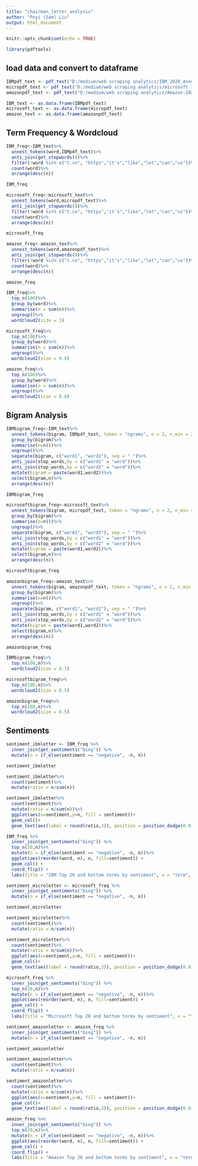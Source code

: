 ```yaml
---
title: "chairman_letter_analysis"
author: "Poyi (Sam) Liu"
output: html_document
---
```


```r
knitr::opts_chunk$set(echo = TRUE)
```

```r
library(pdftools)
```

## load data and convert to dataframe
```r
IBMpdf_text <- pdf_text("D:/medium/web scraping analytics/IBM_2020_Annual_Report_Letter.pdf")
micropdf_text <- pdf_text("D:/medium/web scraping analytics/microsoft letter.pdf")
amazonpdf_text <- pdf_text("D:/medium/web scraping analytics/Amazon-2020-Shareholder-Letter-and-1997-Shareholder-Letter.pdf")

```

```r
IBM_text <- as.data.frame(IBMpdf_text)
microsoft_text <- as.data.frame(micropdf_text)
amazon_text <- as.data.frame(amazonpdf_text)
```

## Term Frequency & Wordcloud  
```r
IBM_freq<-IBM_text%>%
  unnest_tokens(word,IBMpdf_text)%>%
  anti_join(get_stopwords())%>%
  filter(!word %in% c("t.co", "https","it's","like","let","can","us"))%>%
  count(word)%>%
  arrange(desc(n))

IBM_freq
```

```r
microsoft_freq<-microsoft_text%>%
  unnest_tokens(word,micropdf_text)%>%
  anti_join(get_stopwords())%>%
  filter(!word %in% c("t.co", "https","it's","like","let","can","us"))%>%
  count(word)%>%
  arrange(desc(n))

microsoft_freq
```

```r
amazon_freq<-amazon_text%>%
  unnest_tokens(word,amazonpdf_text)%>%
  anti_join(get_stopwords())%>%
  filter(!word %in% c("t.co", "https","it’s","like","let","can","us"))%>%
  count(word)%>%
  arrange(desc(n))

amazon_freq
```



```r
IBM_freq%>%
  top_n(100)%>%
  group_by(word)%>%
  summarise(n = sum(n))%>%
  ungroup()%>%
  wordcloud2(size = 1)
```
```r
microsoft_freq%>%
  top_n(100)%>%
  group_by(word)%>%
  summarise(n = sum(n))%>%
  ungroup()%>%
  wordcloud2(size = 0.8)
```

```r
amazon_freq%>%
  top_n(100)%>%
  group_by(word)%>%
  summarise(n = sum(n))%>%
  ungroup()%>%
  wordcloud2(size = 0.8)
```

## Bigram Analysis 
```r
IBMbigram_freq<-IBM_text%>%
  unnest_tokens(bigram, IBMpdf_text, token = "ngrams", n = 2, n_min = 2)%>%
  group_by(bigram)%>%
  summarise(n=n())%>%
  ungroup()%>%
  separate(bigram, c("word1", "word2"), sep = " ")%>%
  anti_join(stop_words,by = c("word1" = "word"))%>%
  anti_join(stop_words,by = c("word2" = "word"))%>%
  mutate(bigram = paste(word1,word2))%>%
  select(bigram,n)%>%
  arrange(desc(n))

IBMbigram_freq
```
```r
microsoftbigram_freq<-microsoft_text%>%
  unnest_tokens(bigram, micropdf_text, token = "ngrams", n = 2, n_min = 2)%>%
  group_by(bigram)%>%
  summarise(n=n())%>%
  ungroup()%>%
  separate(bigram, c("word1", "word2"), sep = " ")%>%
  anti_join(stop_words,by = c("word1" = "word"))%>%
  anti_join(stop_words,by = c("word2" = "word"))%>%
  mutate(bigram = paste(word1,word2))%>%
  select(bigram,n)%>%
  arrange(desc(n))

microsoftbigram_freq
```

```r
amazonbigram_freq<-amazon_text%>%
  unnest_tokens(bigram, amazonpdf_text, token = "ngrams", n = 2, n_min = 2)%>%
  group_by(bigram)%>%
  summarise(n=n())%>%
  ungroup()%>%
  separate(bigram, c("word1", "word2"), sep = " ")%>%
  anti_join(stop_words,by = c("word1" = "word"))%>%
  anti_join(stop_words,by = c("word2" = "word"))%>%
  mutate(bigram = paste(word1,word2))%>%
  select(bigram,n)%>%
  arrange(desc(n))

amazonbigram_freq
```

```r
IBMbigram_freq%>%
  top_n(100,n)%>%
  wordcloud2(size = 0.7)
```

```r
microsoftbigram_freq%>%
  top_n(100,n)%>%
  wordcloud2(size = 0.5)
```

```r
amazonbigram_freq%>%
  top_n(100,n)%>%
  wordcloud2(size = 0.5)
```


## Sentiments
```r
sentiment_ibmletter <- IBM_freq %>%
  inner_join(get_sentiments("bing")) %>%
  mutate(n = if_else(sentiment == "negative", -n, n))

sentiment_ibmletter
```


```r
sentiment_ibmletter%>%
  count(sentiment)%>%
  mutate(ratio = n/sum(n))
```

```r
sentiment_ibmletter%>%
  count(sentiment)%>%
  mutate(ratio = n/sum(n))%>%
  ggplot(aes(x=sentiment,y=n, fill = sentiment))+
  geom_col()+
  geom_text(aes(label = round(ratio,3)), position = position_dodge(0.9))
```


```r
IBM_freq %>%
  inner_join(get_sentiments("bing")) %>%
  top_n(20,n)%>%
  mutate(n = if_else(sentiment == "negative", -n, n))%>%
  ggplot(aes(reorder(word, n), n, fill=sentiment)) +
  geom_col() + 
  coord_flip() +
  labs(title = "IBM Top 20 and bottom terms by sentiment", x = "term", y="count")
```

```r
sentiment_microletter <- microsoft_freq %>%
  inner_join(get_sentiments("bing")) %>%
  mutate(n = if_else(sentiment == "negative", -n, n))

sentiment_microletter
```


```r
sentiment_microletter%>%
  count(sentiment)%>%
  mutate(ratio = n/sum(n))

sentiment_microletter%>%
  count(sentiment)%>%
  mutate(ratio = n/sum(n))%>%
  ggplot(aes(x=sentiment,y=n, fill = sentiment))+
  geom_col()+
  geom_text(aes(label = round(ratio,3)), position = position_dodge(0.9))
```

```r
microsoft_freq %>%
  inner_join(get_sentiments("bing")) %>%
  top_n(20,n)%>%
  mutate(n = if_else(sentiment == "negative", -n, n))%>%
  ggplot(aes(reorder(word, n), n, fill=sentiment)) +
  geom_col() + 
  coord_flip() +
  labs(title = "Microsoft Top 20 and bottom terms by sentiment", x = "term", y="count")
```

```r
sentiment_amazonletter <- amazon_freq %>%
  inner_join(get_sentiments("bing")) %>%
  mutate(n = if_else(sentiment == "negative", -n, n))

sentiment_amazonletter
```


```r
sentiment_amazonletter%>%
  count(sentiment)%>%
  mutate(ratio = n/sum(n))

sentiment_amazonletter%>%
  count(sentiment)%>%
  mutate(ratio = n/sum(n))%>%
  ggplot(aes(x=sentiment,y=n, fill = sentiment))+
  geom_col()+
  geom_text(aes(label = round(ratio,3)), position = position_dodge(0.9))
```

```r
amazon_freq %>%
  inner_join(get_sentiments("bing")) %>%
  top_n(20,n)%>%
  mutate(n = if_else(sentiment == "negative", -n, n))%>%
  ggplot(aes(reorder(word, n), n, fill=sentiment)) +
  geom_col() + 
  coord_flip() +
  labs(title = "Amazon Top 20 and bottom terms by sentiment", x = "term", y="count")
```

